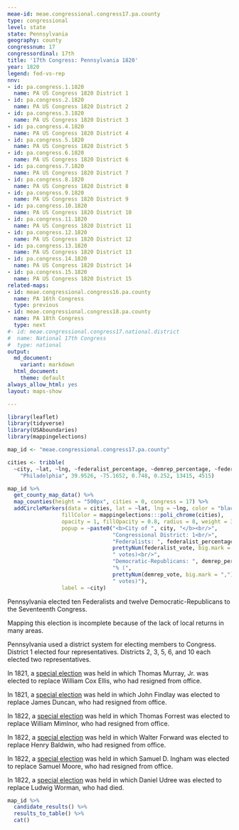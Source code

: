 ```yaml
---
meae-id: meae.congressional.congress17.pa.county
type: congressional
level: state
state: Pennsylvania
geography: county
congressnum: 17
congressordinal: 17th
title: '17th Congress: Pennsylvania 1820'
year: 1820
legend: fed-vs-rep
nnv:
- id: pa.congress.1.1820
  name: PA US Congress 1820 District 1
- id: pa.congress.2.1820
  name: PA US Congress 1820 District 2
- id: pa.congress.3.1820
  name: PA US Congress 1820 District 3
- id: pa.congress.4.1820
  name: PA US Congress 1820 District 4
- id: pa.congress.5.1820
  name: PA US Congress 1820 District 5
- id: pa.congress.6.1820
  name: PA US Congress 1820 District 6
- id: pa.congress.7.1820
  name: PA US Congress 1820 District 7
- id: pa.congress.8.1820
  name: PA US Congress 1820 District 8
- id: pa.congress.9.1820
  name: PA US Congress 1820 District 9
- id: pa.congress.10.1820
  name: PA US Congress 1820 District 10
- id: pa.congress.11.1820
  name: PA US Congress 1820 District 11
- id: pa.congress.12.1820
  name: PA US Congress 1820 District 12
- id: pa.congress.13.1820
  name: PA US Congress 1820 District 13
- id: pa.congress.14.1820
  name: PA US Congress 1820 District 14
- id: pa.congress.15.1820
  name: PA US Congress 1820 District 15
related-maps:
- id: meae.congressional.congress16.pa.county
  name: PA 16th Congress
  type: previous
- id: meae.congressional.congress18.pa.county
  name: PA 18th Congress
  type: next
#- id: meae.congressional.congress17.national.district
#  name: National 17th Congress
#  type: national
output:
  md_document:
    variant: markdown
  html_document:
    theme: default
always_allow_html: yes
layout: maps-show

---
```


```r
library(leaflet)
library(tidyverse)
library(USAboundaries)
library(mappingelections)

map_id <- "meae.congressional.congress17.pa.county"

cities <- tribble(
  ~city, ~lat, ~lng, ~federalist_percentage, ~demrep_percentage, ~federalist_vote, ~demrep_vote,
    "Philadelphia", 39.9526, -75.1652, 0.748, 0.252, 13415, 4515)
```

<div class="map">

```r
map_id %>%
  get_county_map_data() %>%
  map_counties(height = "500px", cities = 0, congress = 17) %>% 
  addCircleMarkers(data = cities, lat = ~lat, lng = ~lng, color = "black",
                 fillColor = mappingelections:::poli_chrome(cities),
                 opacity = 1, fillOpacity = 0.8, radius = 8, weight = 3,
                 popup = ~paste0("<b>City of ", city, "</b><br/>",
                                 "Congressional District: 1<br/>",
                                 "Federalists: ", federalist_percentage * 100, "% (", 
                                 prettyNum(federalist_vote, big.mark = ","), 
                                 " votes)<br/>",
                                 "Democratic-Republicans: ", demrep_percentage * 100,
                                 "% (", 
                                 prettyNum(demrep_vote, big.mark = ","),
                                 " votes)"),
                 label = ~city) 
```

</div>

Pennsylvania elected ten Federalists and twelve Democratic-Republicans to the Seventeenth Congress. 

Mapping this election is incomplete because of the lack of local returns in many areas.

Pennsylvania used a district system for electing members to Congress. District 1 elected four representatives. Districts 2, 3, 5, 6, and 10 each elected two representatives. 

In 1821, a [special election](https://elections.lib.tufts.edu/catalog/tufts:pa.congress.10.1821) was held in which Thomas Murray, Jr. was elected to replace William Cox Ellis, who had resigned from office. 

In 1821, a [special election](https://elections.lib.tufts.edu/catalog/tufts:pa.congress.5.1821) was held in which John Findlay was elected to replace James Duncan, who had resigned from office. 

In 1822, a [special election](https://elections.lib.tufts.edu/catalog/tufts:pa.congress.1.vacancy.1822) was held in which Thomas Forrest was elected to replace William Mimlnor, who had resigned from office. 

In 1822, a [special election](https://elections.lib.tufts.edu/catalog/tufts:pa.congress.14.vacancy.1822) was held in which Walter Forward was elected to replace Henry Baldwin, who had resigned from office. 

In 1822, a [special election](https://elections.lib.tufts.edu/catalog/tufts:pa.congress.6.vacancy.1822) was held in which Samuel D. Ingham was elected to replace Samuel Moore, who had resigned from office. 

In 1822, a [special election](https://elections.lib.tufts.edu/catalog/tufts:pa.congress.7.vacancy.1822) was held in which Daniel Udree was elected to replace Ludwig Worman, who had died. 

<div class="results-table">

```r
map_id %>%
  candidate_results() %>%
  results_to_table() %>%
  cat()
```

</div>
